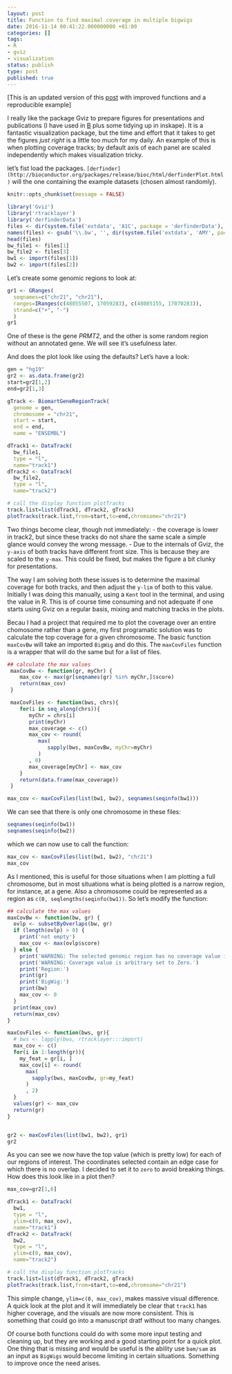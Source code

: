 ```yaml
---
layout: post
title: Function to find maximal coverage in multiple bigwigs
date: 2016-11-14 00:41:22.000000000 +01:00
categories: []
tags:
- R
- gviz
- visualization
status: publish
type: post
published: true
---
```


[This is an updated version of this [post](http://adomingues.github.io/2016/11/08/max-coverage-in-bigwigs/) with improved functions and a reproducible example]

I really like the package Gviz to prepare figures for presentations and publications (I have used in [B](http://d2ni3bh4dzb2ig.cloudfront.net/content/embojnl/early/2014/12/18/embj.201490061/F4.large.jpg?width=800&height=600&carousel=1) plus some tidying up in inskape). It is a fantastic visualization package, but the time and effort that it takes to get the figures *just right* is a little too much for my daily. An example of this is when plotting coverage tracks; by default axis of each panel are scaled independently which makes visualization tricky. 

let's fist load the packages. `[derfinder](http://bioconductor.org/packages/release/bioc/html/derfinderPlot.html)` will the one containing the example datasets (chosen almost randomly).

```r
knitr::opts_chunk$set(message = FALSE)
```

```r
library('Gviz')
library('rtracklayer')
library('derfinderData')
files <- dir(system.file('extdata', 'A1C', package = 'derfinderData'),  full.names = TRUE)
names(files) <- gsub('\\.bw', '', dir(system.file('extdata', 'AMY', package = 'derfinderData')))
head(files)
bw_file1 <- files[1]
bw_file2 <- files[3]
bw1 <- import(files[1])
bw2 <- import(files[2])
```

Let's create some genomic regions to look at:

```r
gr1 <- GRanges(
  seqnames=c("chr21", "chr21"),
  ranges=IRanges(c(48055507, 17059283), c(48085155, 17070283)),
  strand=c("+", "-")
  )
gr1
```

One of these is the gene _PRMT2_, and the other is some random region without an annotated gene. We will see it's usefulness later.

And does the plot look like using the defaults? Let's have a look:


```r
gen = "hg19"
gr2 <- as.data.frame(gr2)
start=gr2[1,2]
end=gr2[1,3]

gTrack <- BiomartGeneRegionTrack(
  genome = gen,
  chromosome = "chr21",
  start = start,
  end = end,
  name = "ENSEMBL")

dTrack1 <- DataTrack(
  bw_file1,
  type = "l",
  name="track1")
dTrack2 <- DataTrack(
  bw_file2,
  type = "l",
  name="track2")

# call the display function plotTracks
track.list=list(dTrack1, dTrack2, gTrack)
plotTracks(track.list,from=start,to=end,chromsome="chr21")
```

Two things become clear, though not immediately:
- the coverage is lower in track2, but since these tracks do not share the same scale a simple glance would convey the wrong message.
- Due to the internals of Gviz, the `y-axis` of both tracks have different front size. This is because they are scaled to the `y-max`. This could be fixed, but makes the figure a bit clunky for presentations.

The way I am solving both these issues is to determine the maximal coverage for both tracks, and then adjust the `y-lim` of both to this value. Initially I was doing this manually, using a `Kent` tool in the terminal, and using the value in R. This is of course time consuming and not adequate if one starts using Gviz on a regular basis, mixing and matching tracks in the plots. 

Becau I had a project that required me to plot the coverage over an entire chomosome rather than a gene, my first programatic solution was to calculate the top coverage for a given chromosome. The basic function `maxCovBw` will take an imported `BigWig` and do this. The `maxCovFiles` function is a wrapper that will do the same but for a list of files. 

```r
## calculate the max values
 maxCovBw <- function(gr, myChr) {
    max_cov <- max(gr[seqnames(gr) %in% myChr,]$score)
    return(max_cov)
 }

 maxCovFiles <- function(bws, chrs){
    for(i in seq_along(chrs)){
       myChr = chrs[i]
       print(myChr)
       max_coverage <- c()
       max_cov <- round(
          max(
             sapply(bws, maxCovBw, myChr=myChr)
          )
       , 0)
       max_coverage[myChr] <- max_cov 
    }
    return(data.frame(max_coverage))
 }

max_cov <- maxCovFiles(list(bw1, bw2), seqnames(seqinfo(bw1)))

```
We can see that there is only one chromosome in these files:

```r
seqnames(seqinfo(bw1))
seqnames(seqinfo(bw2))
```
which we can now use to call the function:

```r
max_cov <- maxCovFiles(list(bw1, bw2), "chr21")
max_cov
```

As I mentioned, this is useful for those situations when I am plotting a full chromosome, but in most situations what is being plotted is a narrow region, for instance, at a gene. Also a chromosome could be represented as a region as `c(0, seqlengths(seqinfo(bw1))`. So let's modify the function:


```r
## calculate the max values
maxCovBw <- function(bw, gr) {
  ovlp <- subsetByOverlaps(bw, gr)
  if (length(ovlp) > 0) {
    print('not empty')
    max_cov <- max(ovlp$score)
  } else {
    print('WARNING: The selected genomic region has no coverage value in the BigWig')
    print('WARNING: Coverage value is arbitrary set to Zero.')
    print('Region:')
    print(gr)
    print('BigWig:')
    print(bw)
    max_cov <- 0 
  }
  print(max_cov)
  return(max_cov)
}

maxCovFiles <- function(bws, gr){
  # bws <- lapply(bws, rtracklayer:::import)
  max_cov <- c()
  for(i in 1:length(gr)){
    my_feat = gr[i, ]
    max_cov[i] <- round(
      max(
        sapply(bws, maxCovBw, gr=my_feat)
      )
      , 2)
  }
  values(gr) <- max_cov 
  return(gr)
}


gr2 <- maxCovFiles(list(bw1, bw2), gr1)
gr2
```

As you can see we now have the top value (which is pretty low) for each of our regions of interest. The coordinates selected contain an edge case for which there is no overlap. I decided to set it to `zero` to avoid breaking things. How does this look like in a plot then?


```r

max_cov=gr2[1,6]

dTrack1 <- DataTrack(
  bw1,
  type = "l",
  ylim=c(0, max_cov),
  name="track1")
dTrack2 <- DataTrack(
  bw2,
  type = "l",
  ylim=c(0, max_cov),
  name="track2")

# call the display function plotTracks
track.list=list(dTrack1, dTrack2, gTrack)
plotTracks(track.list,from=start,to=end,chromsome="chr21")
```

This simple change, `ylim=c(0, max_cov)`, makes massive visual difference. A quick look at the plot and it will immediately be clear that `track1` has higher coverage, and the visuals are now more consistent. This is something that could go into a manuscript dratf without too many changes.

Of course both functions could do with some more input testing and cleaning up, but they are working and a good starting point for a quick plot. One thing that is missing and would be useful is the ability use `bam/sam` as an input as `BigWigs` would become limiting in certain situations. Something to improve once the need arises.   

